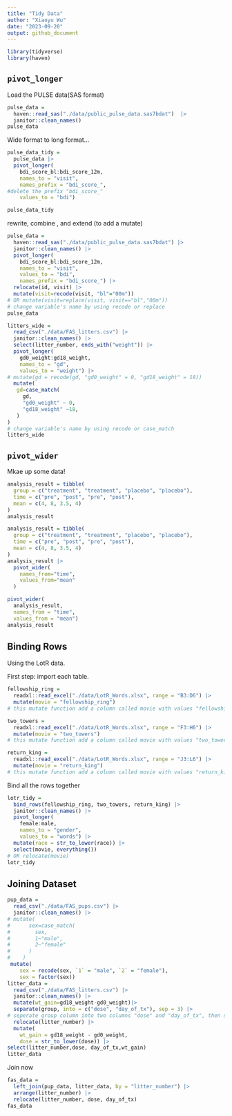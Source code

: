 ```yaml
---
title: "Tidy Data"
author: "Xiaoyu Wu"
date: "2023-09-20"
output: github_document
---
```


```r
library(tidyverse)
library(haven)
```

## `pivot_longer`
Load the PULSE data(SAS format)
```r
pulse_data = 
  haven::read_sas("./data/public_pulse_data.sas7bdat")  |> 
  janitor::clean_names()
pulse_data
```
Wide format to long format...
```r
pulse_data_tidy =
  pulse_data |> 
  pivot_longer(
    bdi_score_bl:bdi_score_12m,
    names_to = "visit", 
    names_prefix = "bdi_score_",
#delete the prefix "bdi_score_"
    values_to = "bdi")

pulse_data_tidy
```
rewrite, combine , and extend (to add a mutate)
```r
pulse_data = 
  haven::read_sas("./data/public_pulse_data.sas7bdat") |> 
  janitor::clean_names() |> 
  pivot_longer(
    bdi_score_bl:bdi_score_12m,
    names_to = "visit", 
    values_to = "bdi",
    names_prefix = "bdi_score_") |> 
  relocate(id, visit) |> 
  mutate(visit=recode(visit, "bl"="00m"))
# OR mutate(visit=replace(visit, visit=="bl","00m"))
# change variable's name by using recode or replace
pulse_data
```

```r
litters_wide = 
  read_csv("./data/FAS_litters.csv") |> 
  janitor::clean_names() |> 
  select(litter_number, ends_with("weight")) |> 
  pivot_longer(
    gd0_weight:gd18_weight,
    names_to = "gd", 
    values_to = "weight") |>  
# mutate(gd = recode(gd, "gd0_weight" = 0, "gd18_weight" = 18))
  mutate(
   gd=case_match(
     gd,
     "gd0_weight" ~ 0,
     "gd18_weight" ~18,
   )
)
# change variable's name by using recode or case_match
litters_wide
```

## `pivot_wider`

Mkae up some data!
```r
analysis_result = tibble(
  group = c("treatment", "treatment", "placebo", "placebo"),
  time = c("pre", "post", "pre", "post"),
  mean = c(4, 8, 3.5, 4)
)
analysis_result
```

```r
analysis_result = tibble(
  group = c("treatment", "treatment", "placebo", "placebo"),
  time = c("pre", "post", "pre", "post"),
  mean = c(4, 8, 3.5, 4)
)
analysis_result |> 
  pivot_wider(
    names_from="time",
    values_from="mean"
  )
```

```r
pivot_wider(
  analysis_result, 
  names_from = "time", 
  values_from = "mean")
analysis_result
```

## Binding Rows 

Using the LotR data.

First step: import each table. 

```r
fellowship_ring = 
  readxl::read_excel("./data/LotR_Words.xlsx", range = "B3:D6") |> 
  mutate(movie = "fellowship_ring")
# this mutate function add a column called movie with values "fellowship_ring"

two_towers = 
  readxl::read_excel("./data/LotR_Words.xlsx", range = "F3:H6") |> 
  mutate(movie = "two_towers")
# this mutate function add a column called movie with values "two_towers"

return_king = 
  readxl::read_excel("./data/LotR_Words.xlsx", range = "J3:L6") |> 
  mutate(movie = "return_king")
# this mutate function add a column called movie with values "return_king"
```

Bind all the rows together 

```r
lotr_tidy = 
  bind_rows(fellowship_ring, two_towers, return_king) |> 
  janitor::clean_names() |> 
  pivot_longer(
    female:male,
    names_to = "gender", 
    values_to = "words") |> 
  mutate(race = str_to_lower(race)) |> 
  select(movie, everything())
# OR relocate(movie)
lotr_tidy
```

## Joining Dataset

```r
pup_data = 
  read_csv("./data/FAS_pups.csv") |>  
  janitor::clean_names() |> 
# mutate(
#      sex=case_match(
#        sex,
#        1~"male",
#        2~"female"
#      )
#    )
 mutate(
    sex = recode(sex, `1` = "male", `2` = "female"),
    sex = factor(sex))
litter_data = 
  read_csv("./data/FAS_litters.csv") |> 
  janitor::clean_names() |> 
  mutate(wt_gain=gd18_weight-gd0_weight)|>
  separate(group, into = c("dose", "day_of_tx"), sep = 3) |> 
# seperate group column into two columns "dose" and "day_of_tx", then set seperate after 3 elements.  
  relocate(litter_number) |> 
  mutate(
    wt_gain = gd18_weight - gd0_weight,
    dose = str_to_lower(dose)) |>
select(litter_number,dose, day_of_tx,wt_gain)
litter_data
```

Join now 
```r
fas_data = 
  left_join(pup_data, litter_data, by = "litter_number") |> 
  arrange(litter_number) |> 
  relocate(litter_number, dose, day_of_tx)
fas_data
```

